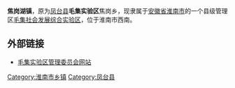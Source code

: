 '''焦岗湖镇'''，原为[[凤台县|凤台县]]'''毛集实验区'''焦岗乡，现隶属于[[安徽省|安徽省]][[淮南市|淮南市]]的一个县级管理区[[毛集社会发展综合实验区|毛集社会发展综合实验区]]，位于淮南市西南。 

==外部链接==
*[http://www.maoji.gov.cn/ 毛集实验区管理委员会网站] {{Wayback|url=http://www.maoji.gov.cn/ |date=20090916003322 }}

{{凤台县行政区划}}

[[Category:淮南市乡镇|Category:淮南市乡镇]]
[[Category:凤台县|Category:凤台县]]